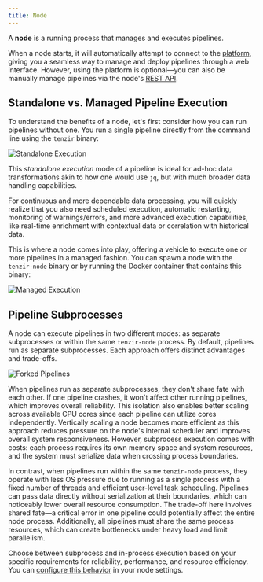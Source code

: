 ```yaml
---
title: Node
---
```


A **node** is a running process that manages and executes pipelines.

When a node starts, it will automatically attempt to connect to the
[platform](/explanations/architecture/platform), giving you a seamless way to manage and deploy
pipelines through a web interface. However, using the platform is optional—you
can also be manually manage pipelines via the node's [REST
API](/reference/node-api).

## Standalone vs. Managed Pipeline Execution

To understand the benefits of a node, let's first consider how you can run
pipelines without one. You run a single pipeline directly from the command line
using the `tenzir` binary:

![Standalone Execution](./standalone-execution.svg)

This _standalone execution_ mode of a pipeline is ideal for ad-hoc data
transformations akin to how one would use `jq`, but with much broader data
handling capabilities.

For continuous and more dependable data processing, you will quickly realize
that you also need scheduled execution, automatic restarting, monitoring of
warnings/errors, and more advanced execution capabilities, like real-time
enrichment with contextual data or correlation with historical data.

This is where a node comes into play, offering a vehicle to execute one or more
pipelines in a managed fashion. You can spawn a node with the `tenzir-node`
binary or by running the Docker container that contains this binary:

![Managed Execution](./managed-execution.svg)

## Pipeline Subprocesses

A node can execute pipelines in two different modes: as separate subprocesses or
within the same `tenzir-node` process. By default, pipelines run as separate
subprocesses. Each approach offers distinct advantages and trade-offs.

![Forked Pipelines](./forked-pipelines.svg)

When pipelines run as separate subprocesses, they don't share fate with
each other. If one pipeline crashes, it won't affect other running pipelines,
which improves overall reliability. This isolation also enables better scaling
across available CPU cores since each pipeline can utilize cores independently.
Vertically scaling a node becomes more efficient as this approach reduces
pressure on the node's internal scheduler and improves overall system
responsiveness. However, subprocess execution comes with costs: each process
requires its own memory space and system resources, and the system must
serialize data when crossing process boundaries.

In contrast, when pipelines run within the same `tenzir-node` process, they
operate with less OS pressure due to running as a single process with a fixed
number of threads and efficient user-level task scheduling. Pipelines can pass
data directly without serialization at their boundaries, which can noticeably
lower overall resource consumption. The trade-off here involves shared fate—a
critical error in one pipeline could potentially affect the entire node
process. Additionally, all pipelines must share the same process resources,
which can create bottlenecks under heavy load and limit parallelism.

Choose between subprocess and in-process execution based on your specific
requirements for reliability, performance, and resource efficiency. You can
[configure this behavior](/guides/node-setup/configure-a-node#configure-pipeline-subprocesses)
in your node settings.
